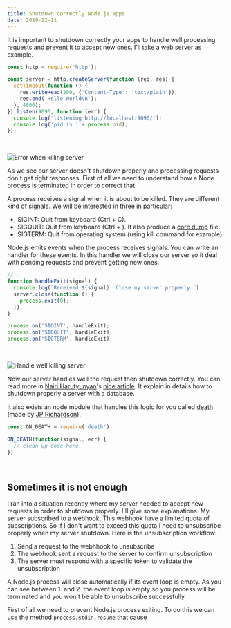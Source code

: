 ```yaml
---
title: Shutdown correctly Node.js apps
date: 2019-12-11
---
```


It is important to shutdown correctly your apps to handle well processing requests and prevent it to accept new ones. I'll take a web server as example.

```js
const http = require('http');

const server = http.createServer(function (req, res) {
  setTimeout(function () {
    res.writeHead(200, {'Content-Type': 'text/plain'});
    res.end('Hello World\n');
  }, 4000);
}).listen(9090, function (err) {
  console.log('listening http://localhost:9090/');
  console.log('pid is ' + process.pid);
});
```

<br/>

![Error when killing server](/images/kill-server.gif)

As we see our server doesn't shutdown properly and processing requests don't get right responses. First of all we need to understand how a Node process is terminated in order to correct that.

A process receives a signal when it is about to be killed. They are different kind of [signals](http://man7.org/linux/man-pages/man7/signal.7.html). We will be interested in three in particular:

- SIGINT: Quit from keyboard (Ctrl + C).
- SIGQUIT: Quit from keyboard (Ctrl + \). It also produce a [core dump](http://man7.org/linux/man-pages/man5/core.5.html) file.
- SIGTERM: Quit from operating system (using kill command for example).

Node.js emits events when the process receives signals. You can write an handler for these events. In this handler we will close our server so it deal with pending requests and prevent getting new ones.

```js
// ...
function handleExit(signal) {
  console.log(`Received ${signal}. Close my server properly.`)
  server.close(function () {
    process.exit(0);
  });
}

process.on('SIGINT', handleExit);
process.on('SIGQUIT', handleExit);
process.on('SIGTERM', handleExit);
```

<br/>

![Handle well killing server](/images/kill-server-properly.gif)

Now our server handles well the request then shutdown correctly. You can read more in [Nairi Harutyunyan](https://twitter.com/nairihar)'s [nice article](https://medium.com/hackernoon/graceful-shutdown-in-nodejs-2f8f59d1c357). It explain in details how to shutdown properly a server with a database.

It also exists an node module that handles this logic for you called [death](https://www.npmjs.com/package/death) (made by [JP Richardson](https://github.com/jprichardson)).

```js
const ON_DEATH = require('death')

ON_DEATH(function(signal, err) {
  // clean up code here
})
```

<br/>

## Sometimes it is not enough

I ran into a situation recently where my server needed to accept new requests in order to shutdown properly. I'll give some explanations. My server subscribed to a webhook. This webhook have a limited quota of subscriptions. So if I don't want to exceed this quota I need to unsubscribe properly when my server shutdown. Here is the unsubscription workflow:

1. Send a request to the webhhook to unsubscribe
2. The webhook sent a request to the server to confirm unsubscription
3. The server must respond with a specific token to validate the unsubscription

A Node.js process will close automatically if its event loop is empty. As you can see between 1. and 2. the event loop is empty so you process will be terminated and you won't be able to unsubscribe successfully.

First of all we need to prevent Node.js process exiting. To do this we can use the method `process.stdin.resume` that cause 

